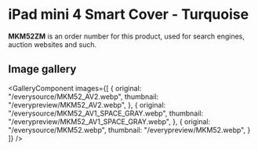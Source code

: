 
# iPad mini 4 Smart Cover - Turquoise

<Callout type='info' emoji='👉🏻'>**MKM52ZM** is an order number for this product, used for search engines, auction websites and such.</Callout>

## Image gallery

<GalleryComponent
    images={[
      {
        original: "/everysource/MKM52_AV2.webp",
        thumbnail: "/everypreview/MKM52_AV2.webp",
      },
      {
        original: "/everysource/MKM52_AV1_SPACE_GRAY.webp",
        thumbnail: "/everypreview/MKM52_AV1_SPACE_GRAY.webp",
      },
      {
        original: "/everysource/MKM52.webp",
        thumbnail: "/everypreview/MKM52.webp",
      }
    ]}
  />
